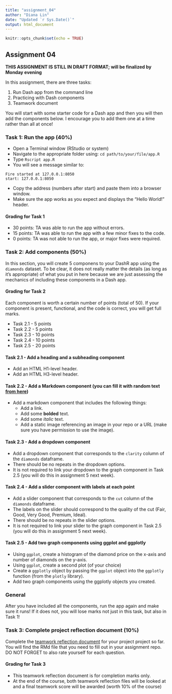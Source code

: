 ```yaml
---
title: "assignment_04"
author: "Diana Lin"
date: "Updated `r Sys.Date()`"
output: html_document
---
```


```r
knitr::opts_chunk$set(echo = TRUE)
```

## Assignment 04

**THIS ASSIGNMENT IS STILL IN DRAFT FORMAT; will be finalized by Monday evening**

In this assignment, there are three tasks:

1) Run Dash app from the command line
2) Practicing with Dash components
3) Teamwork document

You will start with some starter code for a Dash app and then you will then add the components below.
I encourage you to add them one at a time rather than all at once!

### Task 1: Run the app (40%)

- Open a Terminal window (RStudio or system)
- Navigate to the appropriate folder using: `cd path/to/your/file/app.R`
- Type `Rscript app.R`
- You will see a message similar to: 

```
Fire started at 127.0.0.1:8050
start: 127.0.0.1:8050
```
- Copy the address (numbers after start) and paste them into a browser window.
- Make sure the app works as you expect and displays the "Hello World!" header.

#### Grading for Task 1

- 30 points: TA was able to run the app without errors.
- 15 points: TA was able to run the app with a few minor fixes to the code.
- 0 points: TA was not able to run the app, or major fixes were required.

### Task 2: Add components (50%)

In this section, you will create 5 componens to your DashR app using the `diamonds` dataset.
To be clear, it does not really matter the details (as long as it's appropriate) of what you put in here because we are just assessing the mechanics of including these components in a Dash app.

#### Grading for Task 2

Each component is worth a certain number of points (total of 50).
If your component is present, functional, and the code is correct, you will get full marks.

- Task 2.1 - 5 points
- Task 2.2 - 5 points
- Task 2.3 - 10 points
- Task 2.4 - 10 points
- Task 2.5 - 20 points

#### Task 2.1 - Add a heading and a subheading component

- Add an HTML H1-level header.
- Add an HTML H3-level header.

#### Task 2.2 - Add a Markdown component (you can fill it with random text [from here](https://www.lipsum.com))

- Add a markdown component that includes the following things:
  - Add a link.
  - Add some **bolded** text.
  - Add some _italic_ text.
  - Add a static image referencing an image in your repo or a URL (make sure you have permission to use the image).

#### Task 2.3 - Add a dropdown component

- Add a dropdown component that corresponds to the `clarity` column of the `diamonds` dataframe.
- There should be no repeats in the dropdown options.
- It is not required to link your dropdown to the graph component in Task 2.5 (you will do this in assignment 5 next week).

#### Task 2.4 - Add a slider component with labels at each point 

- Add a slider component that corresponds to the `cut` column of the `diamonds` dataframe.
- The labels on the slider should correspond to the quality of the cut (Fair, Good, Very Good, Premium, Ideal).
- There should be no repeats in the slider options.
- It is not required to link your slider to the graph component in Task 2.5 (you will do this in assignment 5 next week).

#### Task 2.5 - Add two graph components using ggplot and ggplotly

- Using `ggplot`, create a histogram of the diamond price on the x-axis and number of diamonds on the y-axis.
- Using `ggplot`, create a second plot (of your choice)
- Create a `ggplotly` object by passing the `ggplot` object into the `ggplotly` function (from the `plotly` library).
- Add two graph components using the ggplotly objects you created.

### General

After you have included all the components, run the app again and make sure it runs!
If it does not, you will lose marks not just in this task, but also in Task 1!

### Task 3: Complete project reflection document (10%)

Complete the [teamwork reflection document](https://stat545.stat.ubc.ca/evaluation/teamwork/) for your project project so far.
You will find the RMd file that you need to fill out in your assignment repo.
DO NOT FORGET to also rate yourself for each question.

#### Grading for Task 3

- This teamwork reflection document is for completion marks only.
- At the end of the course, both teamwork reflection files will be looked at and a final teamwork score will be awarded (worth 10% of the course)
